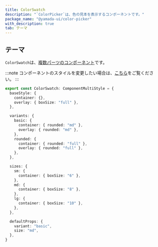 ```yaml
---
title: ColorSwatch
description: "`ColorPicker`は、色の見本を表示するコンポーネントです。"
package_name: "@yamada-ui/color-picker"
with_description: true
tab: テーマ
---
```


## テーマ

`ColorSwatch`は、[複数パーツのコンポーネント](/styled-system/theming/component-style#複数パーツのコンポーネント)です。

:::note
コンポーネントのスタイルを変更したい場合は、[こちら](/styled-system/theming/customize-theme#コンポーネントのスタイルを変更する)をご覧ください。
:::

```ts
export const ColorSwatch: ComponentMultiStyle = {
  baseStyle: {
    container: {},
    overlay: { boxSize: "full" },
  },

  variants: {
    basic: {
      container: { rounded: "md" },
      overlay: { rounded: "md" },
    },
    rounded: {
      container: { rounded: "full" },
      overlay: { rounded: "full" },
    },
  },

  sizes: {
    sm: {
      container: { boxSize: "6" },
    },
    md: {
      container: { boxSize: "8" },
    },
    lg: {
      container: { boxSize: "10" },
    },
  },

  defaultProps: {
    variant: "basic",
    size: "md",
  },
}
```
